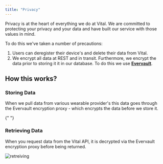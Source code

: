 ```yaml
---
title: "Privacy"
---
```


Privacy is at the heart of everything we do at Vital. We are committed to protecting your privacy and your data and have built our service with those values in mind.

To do this we've taken a number of precautions:

1. Users can deregister their device's and delete their data from Vital.
2. We encrypt all data at REST and in transit. Furthermore, we encrypt the data prior to storing it it in our database. To do this we use **[Evervault](https://evervault.com)**.

## How this works?

### Storing Data

When we pull data from various wearable provider's this data goes through the Evervault encryption proxy - which encrypts the data before we store it.

<imf src="/img/storing.png" alt="storing" />{" "}

### Retrieving Data

When you request data from the Vital API, it is decrypted via the Evervault encryption proxy before being returned.

<img src="/img/retreiving.png" alt="retreiving" />
